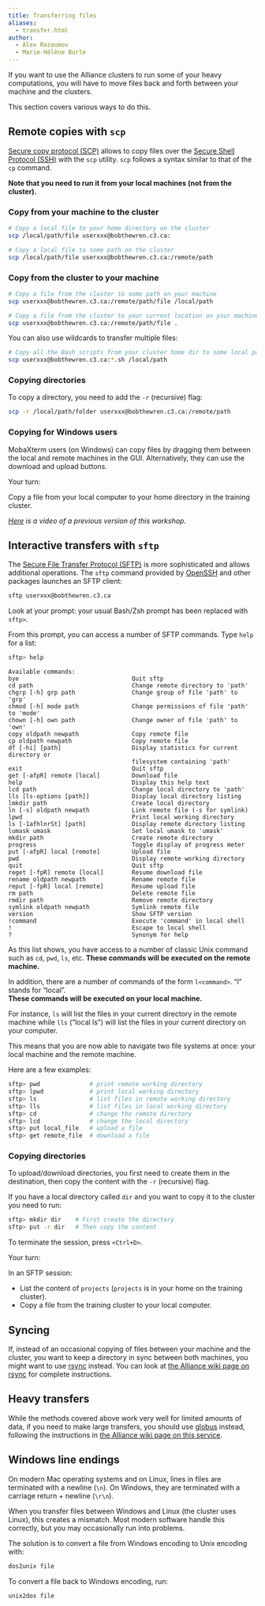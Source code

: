 ```yaml
---
title: Transferring files
aliases:
  - transfer.html
author:
  - Alex Razoumov
  - Marie-Hélène Burle
---
```


:::{.def}

If you want to use the Alliance clusters to run some of your heavy computations, you will have to move files back and forth between your machine and the clusters.

This section covers various ways to do this.

:::

## Remote copies with `scp`

[Secure copy protocol (SCP)](https://en.wikipedia.org/wiki/Secure_copy_protocol) allows to copy files over the [Secure Shell Protocol (SSH)](https://en.wikipedia.org/wiki/Secure_Shell) with the `scp` utility. `scp` follows a syntax similar to that of the `cp` command.

**Note that you need to run it from your local machines (not from the cluster).**

### Copy from your machine to the cluster

```.bash
# Copy a local file to your home directory on the cluster
scp /local/path/file userxxx@bobthewren.c3.ca:
```

```.bash
# Copy a local file to some path on the cluster
scp /local/path/file userxxx@bobthewren.c3.ca:/remote/path
```

### Copy from the cluster to your machine

```.bash
# Copy a file from the cluster to some path on your machine
scp userxxx@bobthewren.c3.ca:/remote/path/file /local/path
```

```.bash
# Copy a file from the cluster to your current location on your machine
scp userxxx@bobthewren.c3.ca:/remote/path/file .
```

You can also use wildcards to transfer multiple files:

```.bash
# Copy all the Bash scripts from your cluster home dir to some local path
scp userxxx@bobthewren.c3.ca:*.sh /local/path
```

### Copying directories

To copy a directory, you need to add the `-r` (recursive) flag:

```.bash
scp -r /local/path/folder userxxx@bobthewren.c3.ca:/remote/path
```

### Copying for Windows users

MobaXterm users (on Windows) can copy files by dragging them between the local and remote machines in the GUI. Alternatively, they can use the download and upload buttons.

:::{.exo}

:::{.yourturn}

Your turn:

:::

Copy a file from your local computer to your home directory in the training cluster.

:::

*[Here](https://youtu.be/6iqwJWGJ6es) is a video of a previous version of this workshop.*

## Interactive transfers with `sftp`

The [Secure File Transfer Protocol (SFTP)](https://en.wikipedia.org/wiki/SSH_File_Transfer_Protocol) is more sophisticated and allows additional operations. The `sftp` command provided by [OpenSSH](https://en.wikipedia.org/wiki/OpenSSH) and other packages launches an SFTP client:

```.bash
sftp userxxx@bobthewren.c3.ca
```

:::{.note}

Look at your prompt: your usual Bash/Zsh prompt has been replaced with `sftp>`.

:::

From this prompt, you can access a number of SFTP commands. Type `help` for a list:

```.bash
sftp> help
```

```
Available commands:
bye                                Quit sftp
cd path                            Change remote directory to 'path'
chgrp [-h] grp path                Change group of file 'path' to 'grp'
chmod [-h] mode path               Change permissions of file 'path' to 'mode'
chown [-h] own path                Change owner of file 'path' to 'own'
copy oldpath newpath               Copy remote file
cp oldpath newpath                 Copy remote file
df [-hi] [path]                    Display statistics for current directory or
                                   filesystem containing 'path'
exit                               Quit sftp
get [-afpR] remote [local]         Download file
help                               Display this help text
lcd path                           Change local directory to 'path'
lls [ls-options [path]]            Display local directory listing
lmkdir path                        Create local directory
ln [-s] oldpath newpath            Link remote file (-s for symlink)
lpwd                               Print local working directory
ls [-1afhlnrSt] [path]             Display remote directory listing
lumask umask                       Set local umask to 'umask'
mkdir path                         Create remote directory
progress                           Toggle display of progress meter
put [-afpR] local [remote]         Upload file
pwd                                Display remote working directory
quit                               Quit sftp
reget [-fpR] remote [local]        Resume download file
rename oldpath newpath             Rename remote file
reput [-fpR] local [remote]        Resume upload file
rm path                            Delete remote file
rmdir path                         Remove remote directory
symlink oldpath newpath            Symlink remote file
version                            Show SFTP version
!command                           Execute 'command' in local shell
!                                  Escape to local shell
?                                  Synonym for help
```

As this list shows, you have access to a number of classic Unix command such as `cd`, `pwd`, `ls`, etc. **These commands will be executed on the remote machine.**

In addition, there are a number of commands of the form `l<command>`. "l" stands for "local". \
**These commands will be executed on your local machine.**

For instance, `ls` will list the files in your current directory in the remote machine while `lls` ("local ls") will list the files in your current directory on your computer.

This means that you are now able to navigate two file systems at once: your local machine and the remote machine.

:::{.example}

Here are a few examples:

:::

```.bash
sftp> pwd              # print remote working directory
sftp> lpwd             # print local working directory
sftp> ls               # list files in remote working directory
sftp> lls              # list files in local working directory
sftp> cd               # change the remote directory
sftp> lcd              # change the local directory
sftp> put local_file   # upload a file
sftp> get remote_file  # download a file
```

### Copying directories

To upload/download directories, you first need to create them in the destination, then copy the content with the `-r` (recursive) flag.

:::{.example}

If you have a local directory called `dir` and you want to copy it to the cluster you need to run:

:::

```.bash
sftp> mkdir dir	   # First create the directory
sftp> put -r dir   # Then copy the content
```

To terminate the session, press `<Ctrl+D>`.

:::{.exo}

:::{.yourturn}

Your turn:

:::

In an SFTP session:

- List the content of `projects` (`projects` is in your home on the training cluster).
- Copy a file from the training cluster to your local computer.

:::

## Syncing

If, instead of an occasional copying of files between your machine and the cluster, you want to keep a directory in sync between both machines, you might want to use [rsync](https://en.wikipedia.org/wiki/Rsync) instead. You can look at [the Alliance wiki page on rsync](https://docs.alliancecan.ca/wiki/Transferring_data#Rsync) for complete instructions.

## Heavy transfers

While the methods covered above work very well for limited amounts of data, if you need to make large transfers, you should use [globus](https://www.globus.org/) instead, following the instructions in [the Alliance wiki page on this service](https://docs.alliancecan.ca/wiki/Globus).

## Windows line endings

On modern Mac operating systems and on Linux, lines in files are terminated with a newline (`\n`).
On Windows, they are terminated with a carriage return + newline (`\r\n`).

When you transfer files between Windows and Linux (the cluster uses Linux), this creates a mismatch. Most modern software handle this correctly, but you may occasionally run into problems.

The solution is to convert a file from Windows encoding to Unix encoding with:

```.bash
dos2unix file
```

To convert a file back to Windows encoding, run:

```.bash
unix2dos file
```
